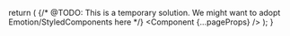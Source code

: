 

  return (
    <SiteProvider>
      <LocaleProvider i18nData={pageProps.i18nData}>
        <NodeReleasesDataProvider>
          <MotionConfig reducedMotion="user">
            {/* @TODO: This is a temporary solution. We might want to adopt Emotion/StyledComponents here */}
            <style jsx global>
              {`
                body {
                  font: 400 20px/1.5 ${sourceSansPro.style.fontFamily}, 'Open Sans',
                    Roboto, 'San Francisco', Helvetica, Arial, sans-serif;
                }
              `}
            </style>
            <Component {...pageProps} />
          </MotionConfig>
        </NodeReleasesDataProvider>
      </LocaleProvider>
    </SiteProvider>
  );
}
